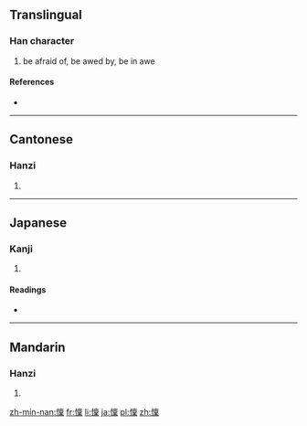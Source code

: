 {{also|懔}}
==Translingual==

===Han character===
{{Han char|rn=61|rad=心|as=13|sn=16|four=9009<sub>4</sub>|canj=心卜田木 (PYWD)}}

# be afraid of, be awed by, be in awe

====References====
* {{Han ref|kx=0406.020|dkj=11335|dj=0747.020|hdz=42362.091|uh=61CD|ud=25037|bh=BECF|bd=48847}}

----

==Cantonese==

===Hanzi===
{{yue-hanzi|jyut=|y=lam5|sim=懔}}

# {{defn|lang=yue|sort=心13}}

----

==Japanese==

===Kanji===
{{ja-kanji|grade=|rs=心13}}

# {{defn|lang=ja|sort=心13}}

====Readings====
* {{ja-readings|on=[[りん]] (rin), [[らん]] (ran)|kun=[[おそれる]] (osoreru)}}

----

==Mandarin==

===Hanzi===
{{cmn-hanzi|sim=懔|pin=[[lǐn]] ([[lin3]])|wg=lin<sup>3</sup>}}

# {{defn|lang=cmn|sort=心13}}

[[zh-min-nan:懍]]
[[fr:懍]]
[[li:懍]]
[[ja:懍]]
[[pl:懍]]
[[zh:懍]]